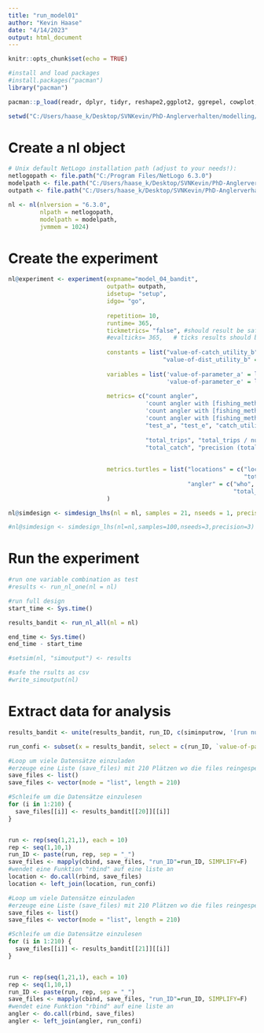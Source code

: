 ---
title: "run_model01"
author: "Kevin Haase"
date: "4/14/2023"
output: html_document
---

```{r setup, include=FALSE}
knitr::opts_chunk$set(echo = TRUE)
```

```{r}
#install and load packages
#install.packages("pacman")
library("pacman")

pacman::p_load(readr, dplyr, tidyr, reshape2,ggplot2, ggrepel, cowplot, ggforce, circlize, chisq.posthoc.test, trend, lhs, nlrx)
```

```{r}
setwd("C:/Users/haase_k/Desktop/SVNKevin/PhD-Anglerverhalten/modelling/Angler Model/NetLogo/model_04_bandit")
```





# Create a nl object

```{r}

# Unix default NetLogo installation path (adjust to your needs!):
netlogopath <- file.path("C:/Program Files/NetLogo 6.3.0")
modelpath <- file.path("C:/Users/haase_k/Desktop/SVNKevin/PhD-Anglerverhalten/modelling/Angler Model/NetLogo/model_04_bandit/04_GISworld_bandit.nlogo")
outpath <- file.path("C:/Users/haase_k/Desktop/SVNKevin/PhD-Anglerverhalten/modelling/Angler Model/NetLogo/model_04_bandit/model_output")

nl <- nl(nlversion = "6.3.0",
         nlpath = netlogopath,
         modelpath = modelpath,
         jvmmem = 1024)
```




# Create the experiment

```{r}
nl@experiment <- experiment(expname="model_04_bandit",
                            outpath= outpath,
                            idsetup= "setup",
                            idgo= "go",
                            
                            repetition= 10,
                            runtime= 365,
                            tickmetrics= "false", #should result be safed every tick
                            #evalticks= 365,   # ticks results should be safed
                            
                            constants = list("value-of-catch_utility_b" = 1/9, 
                                            "value-of-dist_utility_b" = 1/511),
                            
                            variables = list('value-of-parameter_a' = list(min=0, max=1, qfun="qunif"), 
                                             'value-of-parameter_e' = list(min=0, max=1, qfun="qunif")),
                            
                            metrics= c("count angler", 
                                       'count angler with [fishing_method = "charter"]', 
                                       'count angler with [fishing_method = "boat"]', 
                                       'count angler with [fishing_method = "shore"]', 
                                       "test_a", "test_e", "catch_utility_b", "dist_utility_b",
                                       
                                       "total_trips", "total_trips / number_angler", 
                                       "total_catch", "precision (total_catch / total_trips) 3"),
                            
                            
                            metrics.turtles = list("locations" = c("location_name", "location_method", "CPUE_mean", "CPUE_sd", "visited", "total_visits", 
                                                                   "total_location_catch"),
                                                   "angler" = c("who", "homelocation_name", "fishing_method", "total_angler_trips", 
                                                                "total_traveled_dist", "total_angler_catch")) 
                            )

```


```{r}
nl@simdesign <- simdesign_lhs(nl = nl, samples = 21, nseeds = 1, precision = 2)

#nl@simdesign <- simdesign_lhs(nl=nl,samples=100,nseeds=3,precision=3)


```




# Run the experiment

```{r}
#run one variable combination as test
#results <- run_nl_one(nl = nl)

#run full design
start_time <- Sys.time()

results_bandit <- run_nl_all(nl = nl)

end_time <- Sys.time()
end_time - start_time

#setsim(nl, "simoutput") <- results

#safe the rsults as csv
#write_simoutput(nl)
```








# Extract data for analysis

```{r}
results_bandit <- unite(results_bandit, run_ID, c(siminputrow, '[run number]'), remove=FALSE)

run_confi <- subset(x = results_bandit, select = c(run_ID, `value-of-parameter_a`, `value-of-parameter_e`))
```


```{r}
#Loop um viele Datensätze einzuladen
#erzeuge eine Liste (save_files) mit 210 Plätzen wo die files reingespeichert werden
save_files <- list()
save_files <- vector(mode = "list", length = 210)

#Schleife um die Datensätze einzulesen
for (i in 1:210) {
  save_files[[i]] <- results_bandit[[20]][[i]]
}


run <- rep(seq(1,21,1), each = 10)
rep <- seq(1,10,1)
run_ID <- paste(run, rep, sep = "_")
save_files <- mapply(cbind, save_files, "run_ID"=run_ID, SIMPLIFY=F)
#wendet eine Funktion "rbind" auf eine liste an
location <- do.call(rbind, save_files)
location <- left_join(location, run_confi)

```


```{r}
#Loop um viele Datensätze einzuladen
#erzeuge eine Liste (save_files) mit 210 Plätzen wo die files reingespeichert werden
save_files <- list()
save_files <- vector(mode = "list", length = 210)

#Schleife um die Datensätze einzulesen
for (i in 1:210) {
  save_files[[i]] <- results_bandit[[21]][[i]]
}


run <- rep(seq(1,21,1), each = 10)
rep <- seq(1,10,1)
run_ID <- paste(run, rep, sep = "_")
save_files <- mapply(cbind, save_files, "run_ID"=run_ID, SIMPLIFY=F)
#wendet eine Funktion "rbind" auf eine liste an
angler <- do.call(rbind, save_files)
angler <- left_join(angler, run_confi)

```












